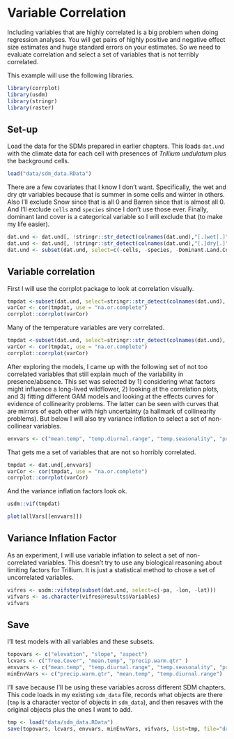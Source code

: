 # Variable Correlation

Including variables that are highly correlated is a big problem when doing regression analyses. You will get pairs of highly positive and negative effect size estimates and huge standard errors on your estimates. So we need to evaluate correlation and select a set of variables that is not terribly correlated.

This example will use the following libraries.
```r
library(corrplot)
library(usdm)
library(stringr)
library(raster)
```

## Set-up

Load the data for the SDMs prepared in earlier chapters. This loads `dat.und` with the climate data for each cell with presences of *Trillium undulatum* plus the background cells.
```r
load("data/sdm_data.RData")
```

There are a few covariates that I know I don't want. Specifically, the wet and dry qtr variables because that is summer in some cells and winter in others. Also I'll exclude Snow since that is all 0 and Barren since that is almost all 0. And I'll exclude `cells` and `species` since I don't use those ever. Finally, dominant land cover is a categorical variable so I will exclude that (to make my life easier).
```r
dat.und <- dat.und[, !stringr::str_detect(colnames(dat.und),"[.]wet[.]")]
dat.und <- dat.und[, !stringr::str_detect(colnames(dat.und),"[.]dry[.]")]
dat.und <- subset(dat.und, select=c(-cells, -species, -Dominant.Land.Cover, -Snow, -Barren))
```

## Variable correlation

First I will use the corrplot package to look at correlation visually.
```r
tmpdat <-subset(dat.und, select=stringr::str_detect(colnames(dat.und), "precip"))
varCor <- cor(tmpdat, use = "na.or.complete")
corrplot::corrplot(varCor)
```

Many of the temperature variables are very correlated.
```r
tmpdat <-subset(dat.und, select=stringr::str_detect(colnames(dat.und), "temp"))
varCor <- cor(tmpdat, use = "na.or.complete")
corrplot::corrplot(varCor)
```

After exploring the models, I came up with the following set of not too correlated variables that still explain much of the variability in presence/absence. This set was selected by 1) considering what factors might influence a long-lived wildflower, 2) looking at the correlation plots, and 3) fitting different GAM models and looking at the effects curves for evidence of collinearity problems. The latter can be seen with curves that are mirrors of each other with high uncertainty (a hallmark of collinearity problems). But below I will also try variance inflation to select a set of non-collinear variables.

```r
envvars <- c("mean.temp", "temp.diurnal.range", "temp.seasonality", "precip.warm.qtr",  "precip.cold.qtr")
```

That gets me a set of variables that are not so horribly correlated.
```r
tmpdat <- dat.und[,envvars]
varCor <- cor(tmpdat, use = "na.or.complete")
corrplot::corrplot(varCor)
```

And the variance inflation factors look ok.
```r
usdm::vif(tmpdat)
```

```r
plot(allVars[[envvars]])
```

## Variance Inflation Factor

As an experiment, I will use variable inflation to select a set of non-correlated variables. This doesn't try to use any biological reasoning about limiting factors for Trillium. It is just a statistical method to chose a set of uncorrelated variables.
```r
vifres <- usdm::vifstep(subset(dat.und, select=c(-pa, -lon, -lat)))
vifvars <- as.character(vifres@results$Variables)
vifvars
```

## Save

I'll test models with all variables and these subsets.

```r
topovars <- c("elevation", "slope", "aspect")
lcvars <- c("Tree.Cover", "mean.temp", "precip.warm.qtr" )
envvars <- c("mean.temp", "temp.diurnal.range", "temp.seasonality", "precip.warm.qtr", "precip.cold.qtr")
minEnvVars <- c("precip.warm.qtr", "mean.temp", "temp.diurnal.range")
```

I'll save because I'll be using these variables across different SDM chapters. This code loads in my existing `sdm_data` file, records what objects are there (`tmp` is a character vector of objects in `sdm_data`), and then resaves with the original objects plus the ones I want to add.
```r
tmp <- load("data/sdm_data.RData")
save(topovars, lcvars, envvars, minEnvVars, vifvars, list=tmp, file="data/sdm_data.RData")
```
